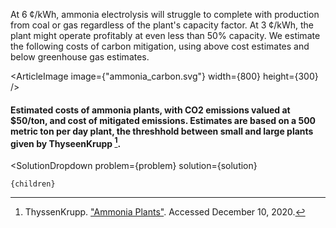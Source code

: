 


At 6 ¢/kWh, ammonia electrolysis will struggle to complete with production from coal or gas regardless of the plant's capacity factor. At 3 ¢/kWh, the plant might operate profitably at even less than 50% capacity. We estimate the following costs of carbon mitigation, using above cost estimates and below greenhouse gas estimates.

<ArticleImage image={"ammonia_carbon.svg"} width={800} height={300} />
#### Estimated costs of ammonia plants, with CO2 emissions valued at $50/ton, and cost of mitigated emissions. Estimates are based on a 500 metric ton per day plant, the threshhold between small and large plants given by ThyseenKrupp [^"19"].

[^"19"]: ThyssenKrupp. ["Ammonia Plants"](https://www.thyssenkrupp-industrial-solutions.com/en/products-and-services/fertilizer-plants/ammonia-plants-by-uhde). Accessed December 10, 2020.

  <SolutionDropdown 
    problem={problem} 
    solution={solution}
  >
    {children}
  </SolutionDropdown>